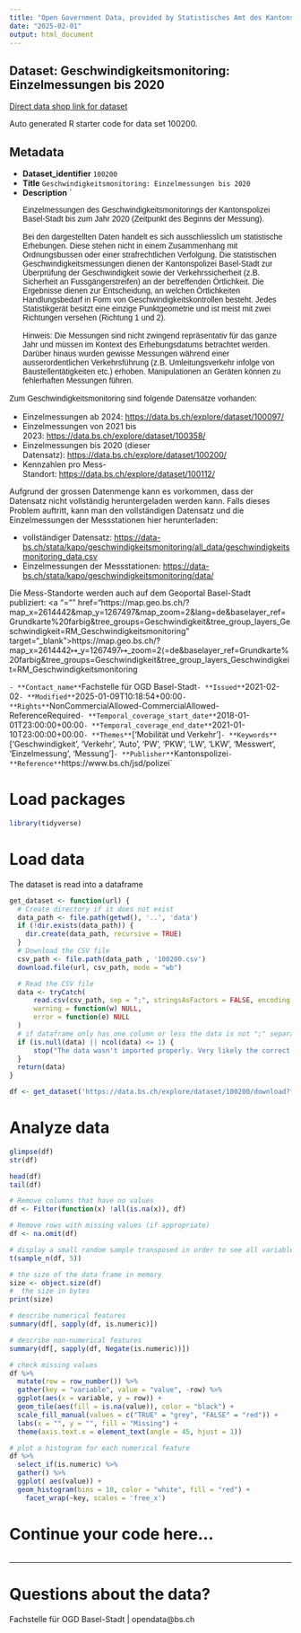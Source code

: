 ```yaml
---
title: "Open Government Data, provided by Statistisches Amt des Kantons Basel-Stadt - Fachstelle OGD"
date: "2025-02-01"
output: html_document
---
```


## Dataset: Geschwindigkeitsmonitoring: Einzelmessungen bis 2020

[Direct data shop link for dataset](https://data.bs.ch/explore/dataset/100200)

Auto generated R starter code for data set 100200.

## Metadata

- **Dataset_identifier** `100200`
- **Title** `Geschwindigkeitsmonitoring: Einzelmessungen bis 2020`
- **Description** `<p></p><p class="MsoNormal" style="margin-bottom: 12pt; line-height: normal; background-image: initial; background-position: initial; background-size: initial; background-repeat: initial; background-attachment: initial; background-origin: initial; background-clip: initial;"><span style="font-size: 10.5pt; font-family: Arial, sans-serif;">Einzelmessungen des
Geschwindigkeitsmonitorings der Kantonspolizei Basel-Stadt bis zum Jahr 2020 (Zeitpunkt des Beginns der Messung). <o:p></o:p></span></p><p class="MsoNormal" style="margin-bottom: 12pt; line-height: normal; background-image: initial; background-position: initial; background-size: initial; background-repeat: initial; background-attachment: initial; background-origin: initial; background-clip: initial;"><span style="font-size: 10.5pt; font-family: Arial, sans-serif;">Bei den dargestellten
Daten handelt es sich ausschliesslich um statistische Erhebungen. Diese stehen
nicht in einem Zusammenhang mit Ordnungsbussen oder einer strafrechtlichen
Verfolgung. Die statistischen Geschwindigkeitsmessungen dienen der Kantonspolizei
Basel-Stadt zur Überprüfung der Geschwindigkeit sowie der Verkehrssicherheit
(z.B. Sicherheit an Fussgängerstreifen) an der betreffenden Örtlichkeit. Die
Ergebnisse dienen zur Entscheidung, an welchen Örtlichkeiten Handlungsbedarf in
Form von Geschwindigkeitskontrollen besteht. Jedes Statistikgerät besitzt eine
einzige Punktgeometrie und ist meist mit zwei Richtungen versehen (Richtung 1
und 2).<o:p></o:p></span></p><p class="MsoNormal" style="margin-bottom: 12pt; line-height: normal; background-image: initial; background-position: initial; background-size: initial; background-repeat: initial; background-attachment: initial; background-origin: initial; background-clip: initial;"><span style="font-size: 10.5pt; font-family: Arial, sans-serif;">Hinweis: Die
Messungen sind nicht zwingend repräsentativ für das ganze Jahr und müssen im
Kontext des Erhebungsdatums betrachtet werden. Darüber hinaus wurden gewisse
Messungen während einer ausserordentlichen Verkehrsführung (z.B.
Umleitungsverkehr infolge von Baustellentätigkeiten etc.) erhoben.
Manipulationen an Geräten können zu fehlerhaften Messungen führen.<o:p></o:p></span></p><p>





</p><p class="MsoNormal" style="margin-bottom: 12pt; line-height: normal; background-image: initial; background-position: initial; background-size: initial; background-repeat: initial; background-attachment: initial; background-origin: initial; background-clip: initial;"><span style="font-size: 10.5pt; font-family: Arial, sans-serif;">Zum
Geschwindigkeitsmonitoring sind folgende Datensätze vorhanden:<o:p></o:p></span></p><ul><li>Einzelmessungen ab 2024: <a href="https://data.bs.ch/explore/dataset/100097/" target="_blank">https://data.bs.ch/explore/dataset/100097/</a></li><li>Einzelmessungen von 2021 bis 2023: <a href="https://data.bs.ch/explore/dataset/100358/" target="_blank">https://data.bs.ch/explore/dataset/100358/</a><br></li><li>Einzelmessungen bis 2020 (dieser Datensatz): <a href="https://data.bs.ch/explore/dataset/100200/" target="_blank">https://data.bs.ch/explore/dataset/100200/</a></li><li>Kennzahlen pro Mess-Standort: <a href="https://data.bs.ch/explore/dataset/100112/" target="_blank">https://data.bs.ch/explore/dataset/100112/</a> </li></ul>Aufgrund der grossen Datenmenge kann es vorkommen, dass der Datensatz nicht vollständig heruntergeladen werden kann. Falls dieses Problem auftritt, kann man den vollständigen Datensatz und die Einzelmessungen der Messstationen hier herunterladen:<p></p><ul><li>vollständiger Datensatz: <a href="https://data-bs.ch/stata/kapo/geschwindigkeitsmonitoring/all_data/geschwindigkeitsmonitoring_data.csv">https://data-bs.ch/stata/kapo/geschwindigkeitsmonitoring/all_data/geschwindigkeitsmonitoring_data.csv</a></li><li>Einzelmessungen der Messstationen: <a href="https://data-bs.ch/stata/kapo/geschwindigkeitsmonitoring/data/">https://data-bs.ch/stata/kapo/geschwindigkeitsmonitoring/data/</a></li></ul><p>Die Mess-Standorte werden auch auf dem Geoportal Basel-Stadt publiziert: <a "="" href="https://map.geo.bs.ch/?map_x=2614442&amp;map_y=1267497&amp;map_zoom=2&amp;lang=de&amp;baselayer_ref=Grundkarte%20farbig&amp;tree_groups=Geschwindigkeit&amp;tree_group_layers_Geschwindigkeit=RM_Geschwindigkeitsmonitoring" target="_blank">https://map.geo.bs.ch/?map_x=2614442↦_y=1267497↦_zoom=2⟨=de&amp;baselayer_ref=Grundkarte%20farbig&amp;tree_groups=Geschwindigkeit&amp;tree_group_layers_Geschwindigkeit=RM_Geschwindigkeitsmonitoring</a></p>`
- **Contact_name** `Fachstelle für OGD Basel-Stadt`
- **Issued** `2021-02-02`
- **Modified** `2025-01-09T10:18:54+00:00`
- **Rights** `NonCommercialAllowed-CommercialAllowed-ReferenceRequired`
- **Temporal_coverage_start_date** `2018-01-01T23:00:00+00:00`
- **Temporal_coverage_end_date** `2021-01-10T23:00:00+00:00`
- **Themes** `['Mobilität und Verkehr']`
- **Keywords** `['Geschwindigkeit', 'Verkehr', 'Auto', 'PW', 'PKW', 'LW', 'LKW', 'Messwert', 'Einzelmessung', 'Messung']`
- **Publisher** `Kantonspolizei`
- **Reference** `https://www.bs.ch/jsd/polizei`


# Load packages

```r

library(tidyverse)
```

# Load data

The dataset is read into a dataframe

```r
get_dataset <- function(url) {
  # Create directory if it does not exist
  data_path <- file.path(getwd(), '..', 'data')
  if (!dir.exists(data_path)) {
    dir.create(data_path, recursive = TRUE)
  }
  # Download the CSV file
  csv_path <- file.path(data_path , '100200.csv')
  download.file(url, csv_path, mode = "wb")

  # Read the CSV file
  data <- tryCatch(
      read.csv(csv_path, sep = ";", stringsAsFactors = FALSE, encoding = "UTF-8"),
      warning = function(w) NULL,
      error = function(e) NULL
  )
  # if dataframe only has one column or less the data is not ";" separated
  if (is.null(data) || ncol(data) <= 1) {
      stop("The data wasn't imported properly. Very likely the correct separator couldn't be found.\nPlease check the dataset manually and adjust the code.")
  }
  return(data)
}
```

```r

df <- get_dataset('https://data.bs.ch/explore/dataset/100200/download?format=csv&timezone=Europe%2FZurich')

```

# Analyze data

```r

glimpse(df)
str(df)

head(df)
tail(df)

```

```r
# Remove columns that have no values
df <- Filter(function(x) !all(is.na(x)), df)

# Remove rows with missing values (if appropriate)
df <- na.omit(df)
```

```r
# display a small random sample transposed in order to see all variables
t(sample_n(df, 5))
```

```r
# the size of the data frame in memory
size <- object.size(df)
#  the size in bytes
print(size)
```

```r
# describe numerical features
summary(df[, sapply(df, is.numeric)])
```

```r
# describe non-numerical features
summary(df[, sapply(df, Negate(is.numeric))])
```

```r
# check missing values
df %>%
  mutate(row = row_number()) %>%
  gather(key = "variable", value = "value", -row) %>%
  ggplot(aes(x = variable, y = row)) +
  geom_tile(aes(fill = is.na(value)), color = "black") +
  scale_fill_manual(values = c("TRUE" = "grey", "FALSE" = "red")) +
  labs(x = "", y = "", fill = "Missing") +
  theme(axis.text.x = element_text(angle = 45, hjust = 1))
```

```r
# plot a histogram for each numerical feature
df %>%
  select_if(is.numeric) %>%
  gather() %>%
  ggplot( aes(value)) +
  geom_histogram(bins = 10, color = "white", fill = "red") +
    facet_wrap(~key, scales = 'free_x')
```

# Continue your code here...

```r

```
------------------------------------------------------------------------

# Questions about the data?

Fachstelle für OGD Basel-Stadt | opendata@bs.ch
